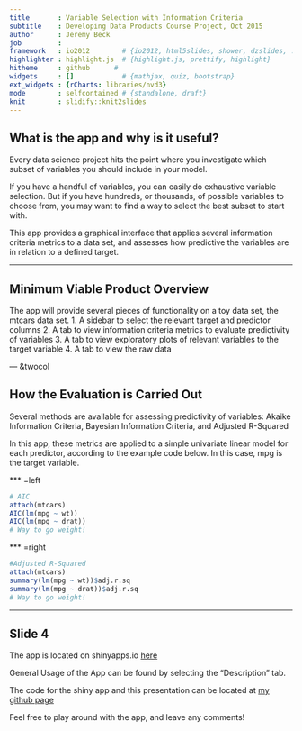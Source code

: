 ```yaml
---
title       : Variable Selection with Information Criteria
subtitle    : Developing Data Products Course Project, Oct 2015
author      : Jeremy Beck
job         : 
framework   : io2012        # {io2012, html5slides, shower, dzslides, ...}
highlighter : highlight.js  # {highlight.js, prettify, highlight}
hitheme     : github      # 
widgets     : []            # {mathjax, quiz, bootstrap}
ext_widgets : {rCharts: libraries/nvd3}
mode        : selfcontained # {standalone, draft}
knit        : slidify::knit2slides
---
```



## What is the app and why is it useful?

Every data science project hits the point where you investigate which subset of variables you should include in your model. 

If you have a handful of variables, you can easily do exhaustive variable selection.  But if you have hundreds, or thousands, of possible variables to choose from, you may want to find a way to select the best subset to start with. 

This app provides a graphical interface that applies several information criteria metrics to a data set, and assesses how predictive the variables are in relation to a defined target.

--- 

## Minimum Viable Product Overview

The app will provide several pieces of functionality on a toy data set, the mtcars data set. 
  1. A sidebar to select the relevant target and predictor columns
  2. A tab to view information criteria metrics to evaluate predictivity of variables
  3. A tab to view exploratory plots of relevant variables to the target variable
  4. A tab to view the raw data

--- &twocol

## How the Evaluation is Carried Out

Several methods are available for assessing predictivity of variables: Akaike Information Criteria, Bayesian Information Criteria, and Adjusted R-Squared

In this app, these metrics are applied to a simple univariate linear model for each predictor, according to the example code below. In this case, mpg is the target variable. 

*** =left
```r
# AIC 
attach(mtcars)
AIC(lm(mpg ~ wt))
AIC(lm(mpg ~ drat))
# Way to go weight!
```
*** =right
``` r
#Adjusted R-Squared
attach(mtcars)
summary(lm(mpg ~ wt))$adj.r.sq
summary(lm(mpg ~ drat))$adj.r.sq
# Way to go weight!
```


---

## Slide 4

The app is located on shinyapps.io [here](https://jeremybeck.shinyapps.io/EDA_App)

General Usage of the App can be found by selecting the "Description" tab.  

The code for the shiny app and this presentation can be located at [my github page](https://github.com/jeremybeck/DataProducts_Coursera)

Feel free to play around with the app, and leave any comments!



